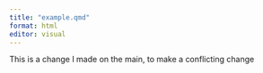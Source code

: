 ```yaml
---
title: "example.qmd"
format: html
editor: visual
---
```


This is a change I made on the main, to make a conflicting change